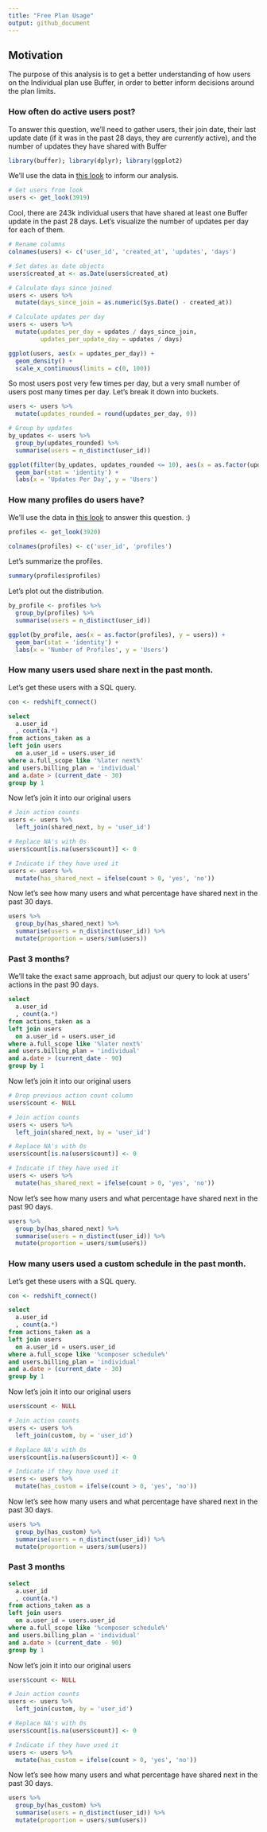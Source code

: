 ```yaml
---
title: "Free Plan Usage"
output: github_document
---
```


## Motivation
The purpose of this analysis is to get a better understanding of how users on the Individual plan use Buffer, in order to better inform decisions around the plan limits.

### How often do active users post?
To answer this question, we'll need to gather users, their join date, their last update date (if it was in the past 28 days, they are _currently_ active), and the number of updates they have shared with Buffer

```r
library(buffer); library(dplyr); library(ggplot2)
```

We'll use the data in [this look](https://looker.buffer.com/looks/3919) to inform our analysis.

```r
# Get users from look
users <- get_look(3919)
```

Cool, there are 243k individual users that have shared at least one Buffer update in the past 28 days. Let's visualize the number of updates per day for each of them.

```r
# Rename columns
colnames(users) <- c('user_id', 'created_at', 'updates', 'days')

# Set dates as date objects
users$created_at <- as.Date(users$created_at)

# Calculate days since joined
users <- users %>%
  mutate(days_since_join = as.numeric(Sys.Date() - created_at))

# Calculate updates per day
users <- users %>%
  mutate(updates_per_day = updates / days_since_join,
         updates_per_update_day = updates / days)
```

```r
ggplot(users, aes(x = updates_per_day)) + 
  geom_density() +
  scale_x_continuous(limits = c(0, 100))
```

So most users post very few times per day, but a very small number of users post many times per day. Let's break it down into buckets.

```r
users <- users %>%
  mutate(updates_rounded = round(updates_per_day, 0))

# Group by updates
by_updates <- users %>%
  group_by(updates_rounded) %>%
  summarise(users = n_distinct(user_id))

ggplot(filter(by_updates, updates_rounded <= 10), aes(x = as.factor(updates_rounded), y = users)) +
  geom_bar(stat = 'identity') +
  labs(x = 'Updates Per Day', y = 'Users')
```


### How many profiles do users have?
We'll use the data in [this look](https://looker.buffer.com/looks/3920) to answer this question. :) 

```r
profiles <- get_look(3920)
```

```r
colnames(profiles) <- c('user_id', 'profiles')
```

Let's summarize the profiles.

```r
summary(profiles$profiles)
```

Let's plot out the distribution.

```r
by_profile <- profiles %>%
  group_by(profiles) %>%
  summarise(users = n_distinct(user_id))

ggplot(by_profile, aes(x = as.factor(profiles), y = users)) +
  geom_bar(stat = 'identity') +
  labs(x = 'Number of Profiles', y = 'Users')
```

### How many users used share next in the past month.
Let's get these users with a SQL query.

```r
con <- redshift_connect()
```

```sql
select
  a.user_id
  , count(a.*)
from actions_taken as a
left join users 
  on a.user_id = users.user_id
where a.full_scope like '%later next%'
and users.billing_plan = 'individual'
and a.date > (current_date - 30)
group by 1
```

Now let's join it into our original users

```r
# Join action counts
users <- users %>%
  left_join(shared_next, by = 'user_id')

# Replace NA's with 0s
users$count[is.na(users$count)] <- 0

# Indicate if they have used it
users <- users %>%
  mutate(has_shared_next = ifelse(count > 0, 'yes', 'no'))
```

Now let's see how many users and what percentage have shared next in the past 30 days.

```r
users %>%
  group_by(has_shared_next) %>%
  summarise(users = n_distinct(user_id)) %>%
  mutate(proportion = users/sum(users))
```

### Past 3 months?
We'll take the exact same approach, but adjust our query to look at users' actions in the past 90 days.

```sql
select
  a.user_id
  , count(a.*)
from actions_taken as a
left join users 
  on a.user_id = users.user_id
where a.full_scope like '%later next%'
and users.billing_plan = 'individual'
and a.date > (current_date - 90)
group by 1
```

Now let's join it into our original users

```r
# Drop previous action count column
users$count <- NULL

# Join action counts
users <- users %>%
  left_join(shared_next, by = 'user_id')

# Replace NA's with 0s
users$count[is.na(users$count)] <- 0

# Indicate if they have used it
users <- users %>%
  mutate(has_shared_next = ifelse(count > 0, 'yes', 'no'))
```

Now let's see how many users and what percentage have shared next in the past 90 days.

```r
users %>%
  group_by(has_shared_next) %>%
  summarise(users = n_distinct(user_id)) %>%
  mutate(proportion = users/sum(users))
```

### How many users used a custom schedule in the past month.
Let's get these users with a SQL query.

```r
con <- redshift_connect()
```

```sql
select
  a.user_id
  , count(a.*)
from actions_taken as a
left join users 
  on a.user_id = users.user_id
where a.full_scope like '%composer schedule%'
and users.billing_plan = 'individual'
and a.date > (current_date - 30)
group by 1
```

Now let's join it into our original users

```r
users$count <- NULL

# Join action counts
users <- users %>%
  left_join(custom, by = 'user_id')

# Replace NA's with 0s
users$count[is.na(users$count)] <- 0

# Indicate if they have used it
users <- users %>%
  mutate(has_custom = ifelse(count > 0, 'yes', 'no'))
```

Now let's see how many users and what percentage have shared next in the past 30 days.

```r
users %>%
  group_by(has_custom) %>%
  summarise(users = n_distinct(user_id)) %>%
  mutate(proportion = users/sum(users))
```

### Past 3 months

```sql
select
  a.user_id
  , count(a.*)
from actions_taken as a
left join users 
  on a.user_id = users.user_id
where a.full_scope like '%composer schedule%'
and users.billing_plan = 'individual'
and a.date > (current_date - 90)
group by 1
```

Now let's join it into our original users

```r
users$count <- NULL

# Join action counts
users <- users %>%
  left_join(custom, by = 'user_id')

# Replace NA's with 0s
users$count[is.na(users$count)] <- 0

# Indicate if they have used it
users <- users %>%
  mutate(has_custom = ifelse(count > 0, 'yes', 'no'))
```

Now let's see how many users and what percentage have shared next in the past 30 days.

```r
users %>%
  group_by(has_custom) %>%
  summarise(users = n_distinct(user_id)) %>%
  mutate(proportion = users/sum(users))
```